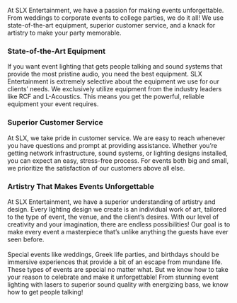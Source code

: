 <Section py="8|12|16">
    <Container>
        <Div width="75%" margin="0 auto">
            <P>At SLX Entertainment, we have a passion for making events unforgettable. From weddings to corporate events to college parties, we do it all! We use state-of-the-art equipment, superior customer service, and a knack for artistry to make your party memorable.</P>
        </Div>
        <Div width="75%" margin="0 auto">
            <H3>State-of-the-Art Equipment</H3>
            <P>If you want event lighting that gets people talking and sound systems that provide the most pristine audio, you need the best equipment. SLX Entertainment is extremely selective about the equipment we use for our clients’ needs. We exclusively utilize equipment from the industry leaders like RCF and L-Acoustics. This means you get the powerful, reliable equipment your event requires.</P>
        </Div>
        <Div width="75%" margin="0 auto">
            <H3>Superior Customer Service</H3>
            <P>At SLX, we take pride in customer service. We are easy to reach whenever you have questions and prompt at providing assistance. Whether you’re getting network infrastructure, sound systems, or lighting designs installed, you can expect an easy, stress-free process. For events both big and small, we prioritize the satisfaction of our customers above all else.</P>
        </Div>
        <Div width="75%" margin="0 auto">
            <H3>Artistry That Makes Events Unforgettable</H3>
            <P>At SLX Entertainment, we have a superior understanding of artistry and design. Every lighting design we create is an individual work of art, tailored to the type of event, the venue, and the client’s desires. With our level of creativity and your imagination, there are endless possibilities! Our goal is to make every event a masterpiece that’s unlike anything the guests have ever seen before.
            <Br />
            <Br />
            Special events like weddings, Greek life parties, and birthdays should be immersive experiences that provide a bit of an escape from mundane life. These types of events are special no matter what. But we know how to take your reason to celebrate and make it unforgettable! From stunning event lighting with lasers to superior sound quality with energizing bass, we know how to get people talking!</P>
        </Div>
    </Container>
</Section>